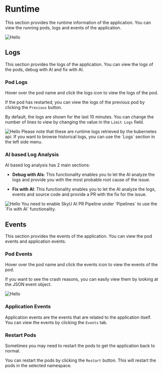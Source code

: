 



# Runtime

This section provides the runtime information of the application. You can view the running pods, logs and events of the application.

<Image src="/assets/images/applications/app-runtime.png" alt="Hello" width={1000} height={500}  />

## Logs

This section provides the logs of the application. You can view the logs of the pods, debug with AI and fix with AI.

### Pod Logs

Hover over the pod name and click the logs icon to view the logs of the pod.

If the pod has restarted, you can view the logs of the previous pod by clicking the `Previous` button.

By default, the logs are shown for the last 10 minutes. You can change the number of lines to view by changing the value in the `Limit Logs` field.



<Image src="/assets/images/applications/app-logs.png" alt="Hello" width={700} height={500}  />


<Callout type="info">
Please note that these are runtime logs retrieved by the kubernetes api. If you want to browse historical logs, you can use the `Logs` section in the left side menu.
</Callout>

### AI based Log Analysis

AI based log analysis has 2 main sections:

- **Debug with AIs**: This functionality enables you to let the AI analyze the logs and provide you with the most probable root cause of the issue.

- **Fix with AI**: This functionality enables you to let the AI analyze the logs, events and source code and provide a PR with the fix for the issue.


<Image src="/assets/images/applications/debug-logs.png" alt="Hello" width={500} height={500}  />

<Callout type="info">
You need to enable SkyU AI PR Pipeline under `Pipelines` to use the `Fix with AI` functionality.
</Callout>

## Events

This section provides the events of the application. You can view the pod events and application events.

### Pod Events

Hover over the pod name and click the events icon to view the events of the pod.

If you want to see the crash reasons, you can easily view them by looking at the JSON event object.

<Image src="/assets/images/applications/pod-events.png" alt="Hello" width={700} height={500}  />

### Application Events

Application events are the events that are related to the application itself. You can view the events by clicking the `Events` tab.


### Restart Pods

Sometimes you may need to restart the pods to get the application back to normal.

You can restart the pods by clicking the `Restart` button. This will restart the pods in the selected namespace.

